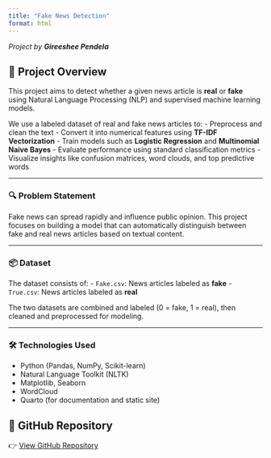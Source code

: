 ```yaml
---
title: "Fake News Detection"
format: html
---
```

*Project by **Gireeshee Pendela***

## 📌 Project Overview

This project aims to detect whether a given news article is **real** or **fake** using Natural Language Processing (NLP) and supervised machine learning models.

We use a labeled dataset of real and fake news articles to:
- Preprocess and clean the text
- Convert it into numerical features using **TF-IDF Vectorization**
- Train models such as **Logistic Regression** and **Multinomial Naive Bayes**
- Evaluate performance using standard classification metrics
- Visualize insights like confusion matrices, word clouds, and top predictive words

---

### 🔍 Problem Statement

Fake news can spread rapidly and influence public opinion. This project focuses on building a model that can automatically distinguish between fake and real news articles based on textual content.

---

### 📦 Dataset

The dataset consists of:
- `Fake.csv`: News articles labeled as **fake**
- `True.csv`: News articles labeled as **real**

The two datasets are combined and labeled (0 = fake, 1 = real), then cleaned and preprocessed for modeling.

---

### 🛠️ Technologies Used

- Python (Pandas, NumPy, Scikit-learn)
- Natural Language Toolkit (NLTK)
- Matplotlib, Seaborn
- WordCloud
- Quarto (for documentation and static site)


## 📁 GitHub Repository

👉 [View GitHub Repository](https://github.com/GireesheePendela/fake_news_detection)


